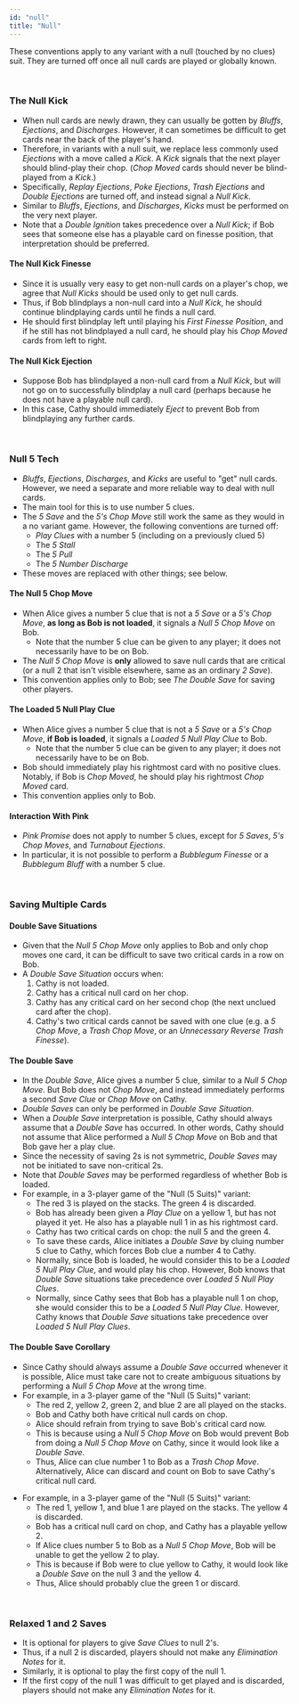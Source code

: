 ```yaml
---
id: "null"
title: "Null"
---
```



These conventions apply to any variant with a null (touched by no clues) suit. They are turned off once all null cards are played or globally known.

<br />

### The Null Kick

- When null cards are newly drawn, they can usually be gotten by _Bluffs_, _Ejections_, and _Discharges_. However, it can sometimes be difficult to get cards near the back of the player's hand.
- Therefore, in variants with a null suit, we replace less commonly used _Ejections_ with a move called a _Kick_. A _Kick_ signals that the next player should blind-play their chop. (_Chop Moved_ cards should never be blind-played from a _Kick_.)
- Specifically, _Replay Ejections_, _Poke Ejections_, _Trash Ejections_ and _Double Ejections_ are turned off, and instead signal a _Null Kick_.
- Similar to _Bluffs_, _Ejections_, and _Discharges_, _Kicks_ must be performed on the very next player.
- Note that a _Double Ignition_ takes precedence over a _Null Kick_; if Bob sees that someone else has a playable card on finesse position, that interpretation should be preferred.

#### The Null Kick Finesse

- Since it is usually very easy to get non-null cards on a player's chop, we agree that _Null Kicks_ should be used only to get null cards.
- Thus, if Bob blindplays a non-null card into a _Null Kick_, he should continue blindplaying cards until he finds a null card. 
- He should first blindplay left until playing his _First Finesse Position_, and if he still has not blindplayed a null card, he should play his _Chop Moved_ cards from left to right.

#### The Null Kick Ejection

- Suppose Bob has blindplayed a non-null card from a _Null Kick_, but will not go on to successfully blindplay a null card (perhaps because he does not have a playable null card).
- In this case, Cathy should immediately _Eject_ to prevent Bob from blindplaying any further cards.

<br />

### Null 5 Tech

- _Bluffs_, _Ejections_, _Discharges_, and _Kicks_ are useful to "get" null cards. However, we need a separate and more reliable way to deal with null cards.
- The main tool for this is to use number 5 clues.
- The _5 Save_ and the _5's Chop Move_ still work the same as they would in a no variant game. However, the following conventions are turned off:
  - _Play Clues_ with a number 5 (including on a previously clued 5)
  - The _5 Stall_
  - The _5 Pull_
  - The _5 Number Discharge_
- These moves are replaced with other things; see below.

#### The Null 5 Chop Move

- When Alice gives a number 5 clue that is not a _5 Save_ or a _5's Chop Move_, **as long as Bob is not loaded**, it signals a _Null 5 Chop Move_ on Bob.
  - Note that the number 5 clue can be given to any player; it does not necessarily have to be on Bob.
- The _Null 5 Chop Move_ is **only** allowed to save null cards that are critical (or a null 2 that isn't visible elsewhere, same as an ordinary _2 Save_).
- This convention applies only to Bob; see _The Double Save_ for saving other players.

#### The Loaded 5 Null Play Clue

- When Alice gives a number 5 clue that is not a _5 Save_ or a _5's Chop Move_, **if Bob is loaded**, it signals a _Loaded 5 Null Play Clue_ to Bob.
  - Note that the number 5 clue can be given to any player; it does not necessarily have to be on Bob.
- Bob should immediately play his rightmost card with no positive clues. Notably, if Bob is _Chop Moved_, he should play his rightmost _Chop Moved_ card.
- This convention applies only to Bob.

#### Interaction With Pink

- _Pink Promise_ does not apply to number 5 clues, except for _5 Saves_, _5's Chop Moves_, and _Turnabout Ejections_.
- In particular, it is not possible to perform a _Bubblegum Finesse_ or a _Bubblegum Bluff_ with a number 5 clue.

<br />

### Saving Multiple Cards

#### Double Save Situations

- Given that the _Null 5 Chop Move_ only applies to Bob and only chop moves one card, it can be difficult to save two critical cards in a row on Bob.
- A _Double Save Situation_ occurs when:
  1. Cathy is not loaded.
  2. Cathy has a critical null card on her chop.
  3. Cathy has any critical card on her second chop (the next unclued card after the chop).
  4. Cathy's two critical cards cannot be saved with one clue (e.g. a _5 Chop Move_, a _Trash Chop Move_, or an _Unnecessary Reverse Trash Finesse_).

#### The Double Save

- In the _Double Save_, Alice gives a number 5 clue, similar to a _Null 5 Chop Move_. But Bob does not _Chop Move_, and instead immediately performs a second _Save Clue_ or _Chop Move_ on Cathy.
- _Double Saves_ can only be performed in _Double Save Situation_.
- When a _Double Save_ interpretation is possible, Cathy should always assume that a _Double Save_ has occurred. In other words, Cathy should not assume that Alice performed a _Null 5 Chop Move_ on Bob and that Bob gave her a play clue.
- Since the necessity of saving 2s is not symmetric, _Double Saves_ may not be initiated to save non-critical 2s.
- Note that _Double Saves_ may be performed regardless of whether Bob is loaded.
- For example, in a 3-player game of the "Null (5 Suits)" variant:
  - The red 3 is played on the stacks. The green 4 is discarded.
  - Bob has already been given a _Play Clue_ on a yellow 1, but has not played it yet. He also has a playable null 1 in as his rightmost card.
  - Cathy has two critical cards on chop: the null 5 and the green 4.
  - To save these cards, Alice initiates a _Double Save_ by cluing number 5 clue to Cathy, which forces Bob clue a number 4 to Cathy.
  - Normally, since Bob is loaded, he would consider this to be a _Loaded 5 Null Play Clue_, and would play his chop. However, Bob knows that _Double Save_ situations take precedence over _Loaded 5 Null Play Clues_.
  - Normally, since Cathy sees that Bob has a playable null 1 on chop, she would consider this to be a _Loaded 5 Null Play Clue_. However, Cathy knows that _Double Save_ situations take precedence over _Loaded 5 Null Play Clues_.

<GoodDoubleSave />

#### The Double Save Corollary

- Since Cathy should always assume a _Double Save_ occurred whenever it is possible, Alice must take care not to create ambiguous situations by performing a _Null 5 Chop Move_ at the wrong time.
- For example, in a 3-player game of the "Null (5 Suits)" variant:
  - The red 2, yellow 2, green 2, and blue 2 are all played on the stacks.
  - Bob and Cathy both have critical null cards on chop.
  - Alice should refrain from trying to save Bob's critical card now.
  - This is because using a _Null 5 Chop Move_ on Bob would prevent Bob from doing a _Null 5 Chop Move_ on Cathy, since it would look like a _Double Save_.
  - Thus, Alice can clue number 1 to Bob as a _Trash Chop Move_. Alternatively, Alice can discard and count on Bob to save Cathy's critical null card.

<BadDoubleSave1 />

- For example, in a 3-player game of the "Null (5 Suits)" variant:
  - The red 1, yellow 1, and blue 1 are played on the stacks. The yellow 4 is discarded.
  - Bob has a critical null card on chop, and Cathy has a playable yellow 2.
  - If Alice clues number 5 to Bob as a _Null 5 Chop Move_, Bob will be unable to get the yellow 2 to play.
  - This is because if Bob were to clue yellow to Cathy, it would look like a _Double Save_ on the null 3 and the yellow 4.
  - Thus, Alice should probably clue the green 1 or discard.

<BadDoubleSave2 />

<br />

### Relaxed 1 and 2 Saves

- It is optional for players to give _Save Clues_ to null 2's.
- Thus, if a null 2 is discarded, players should not make any _Elimination Notes_ for it.
- Similarly, it is optional to play the first copy of the null 1.
- If the first copy of the null 1 was difficult to get played and is discarded, players should not make any _Elimination Notes_ for it.
